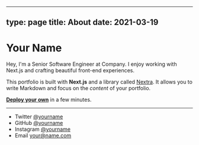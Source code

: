 

---
type: page
title: About
date: 2021-03-19
---

# Your Name

Hey, I'm a Senior Software Engineer at Company. I enjoy working with Next.js and crafting beautiful front-end experiences.

This portfolio is built with **Next.js** and a library called [Nextra](https://nextra.vercel.app/). It allows you to write Markdown and focus on the _content_ of your portfolio.

[**Deploy your own**](https://vercel.com/new/clone?demo-title=Portfolio+Starter+Kit&demo-description=Easily+create+a+portfolio+with+Next.js+and+Markdown.&demo-url=https%3A%2F%2Fdemo.vercel.blog%2F&demo-image=%2F%2Fimages.ctfassets.net%2Fe5382hct74si%2F2aC4eHLrOKmT4fnLfoNGK2%2F14b1e6bbe598ec023ffe85001d31e634%2FCleanShot_2022-04-11_at_23.12.01.png&project-name=Portfolio+Starter+Kit&repository-name=portfolio-starter-kit&repository-url=https%3A%2F%2Fgithub.com%2Fvercel%2Fnextjs-portfolio-starter&from=templates&skippable-integrations=1&teamCreateStatus=hidden) in a few minutes.

<TestPaymentButton />



---

- Twitter [@yourname](https://twitter.com/yourname)
- GitHub [@yourname](https://github.com/yourname)
- Instagram [@yourname](https://instagram.com/yourname)
- Email your@name.com
